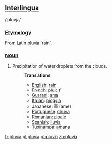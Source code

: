 ==[[Interlingua]]==
/ˈpluvja/
===[[Etymology]]===
From Latin [[pluvia]] 'rain'.
===[[Noun]]===
#Precipitation of water droplets from the clouds.
#:'''Translations'''
#:*[[English]]: [[rain]]
#:*[[French]]: [[pluie]] ''f''
#:*[[Guarani]]: [[ama]]
#:*[[Italian]]: [[pioggia]]
#:*[[Japanese]]: [[雨]] (ame)
#:*[[Portuguese]]: [[chuva]]
#:*[[Romanian]]: [[ploaie]]
#:*[[Spanish]]: [[lluvia]]
#:*[[Tupinambá]]: [[amana]]

[[fr:pluvia]]
[[pl:pluvia]]
[[pt:pluvia]]
[[zh:pluvia]]